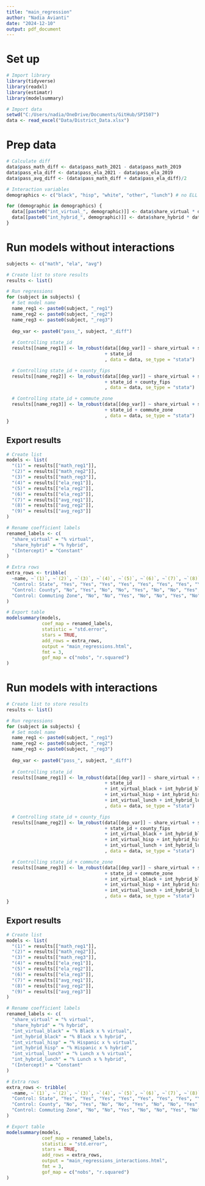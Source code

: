 ```yaml
---
title: "main_regression"
author: "Nadia Avianti"
date: "2024-12-10"
output: pdf_document
---
```


# Set up
```r
# Import library
library(tidyverse)
library(readxl)
library(estimatr)
library(modelsummary)

# Import data
setwd("C:/Users/nadia/OneDrive/Documents/GitHub/SPI507")
data <- read_excel("Data/District_Data.xlsx")
```

# Prep data
```r
# Calculate diff
data$pass_math_diff <- data$pass_math_2021 - data$pass_math_2019
data$pass_ela_diff <- data$pass_ela_2021 - data$pass_ela_2019
data$pass_avg_diff <- (data$pass_math_diff + data$pass_ela_diff)/2

# Interaction variables
demographics <- c("black", "hisp", "white", "other", "lunch") # no ELL for now - add later!

for (demographic in demographics) {
  data[[paste0("int_virtual_", demographic)]] <- data$share_virtual * data[[paste0("share_", demographic)]]
  data[[paste0("int_hybrid_", demographic)]] <- data$share_hybrid * data[[paste0("share_", demographic)]]
}
```

# Run models without interactions
```r
subjects <- c("math", "ela", "avg")

# Create list to store results
results <- list()

# Run regressions
for (subject in subjects) {
  # Set model name
  name_reg1 <- paste0(subject, "_reg1")
  name_reg2 <- paste0(subject, "_reg2")
  name_reg3 <- paste0(subject, "_reg3")
  
  dep_var <- paste0("pass_", subject, "_diff")
  
  # Controlling state_id
  results[[name_reg1]] <- lm_robust(data[[dep_var]] ~ share_virtual + share_hybrid 
                                    + state_id 
                                    , data = data, se_type = "stata")

  # Controlling state_id + county_fips
  results[[name_reg2]] <- lm_robust(data[[dep_var]] ~ share_virtual + share_hybrid 
                                    + state_id + county_fips
                                    , data = data, se_type = "stata")

  # Controlling state_id + commute_zone
  results[[name_reg3]] <- lm_robust(data[[dep_var]] ~ share_virtual + share_hybrid 
                                    + state_id + commute_zone
                                    , data = data, se_type = "stata")  
}

```

## Export results
```r
# Create list
models <- list(
  "(1)" = results[["math_reg1"]],
  "(2)" = results[["math_reg2"]],
  "(3)" = results[["math_reg3"]],
  "(4)" = results[["ela_reg1"]],
  "(5)" = results[["ela_reg2"]],
  "(6)" = results[["ela_reg3"]],
  "(7)" = results[["avg_reg1"]],
  "(8)" = results[["avg_reg2"]],
  "(9)" = results[["avg_reg3"]]
)

# Rename coefficient labels
renamed_labels <- c(
  "share_virtual" = "% virtual",
  "share_hybrid" = "% hybrid",
  "(Intercept)" = "Constant"
)

# Extra rows
extra_rows <- tribble(
  ~name, ~`(1)`, ~`(2)`, ~`(3)`, ~`(4)`, ~`(5)`, ~`(6)`, ~`(7)`, ~`(8)`, ~`(9)`,
  "Control: State", "Yes", "Yes", "Yes", "Yes", "Yes", "Yes", "Yes", "Yes", "Yes",
  "Control: County", "No", "Yes", "No", "No", "Yes", "No", "No", "Yes", "No",
  "Control: Commuting Zone", "No", "No", "Yes", "No", "No", "Yes", "No", "No", "Yes"
)

# Export table
modelsummary(models,
             coef_map = renamed_labels,
             statistic = "std.error",
             stars = TRUE,
             add_rows = extra_rows,
             output = "main_regressions.html",
             fmt = 3,
             gof_map = c("nobs", "r.squared")
)
```


# Run models with interactions
```r

# Create list to store results
results <- list()

# Run regressions
for (subject in subjects) {
  # Set model name
  name_reg1 <- paste0(subject, "_reg1")
  name_reg2 <- paste0(subject, "_reg2")
  name_reg3 <- paste0(subject, "_reg3")
  
  dep_var <- paste0("pass_", subject, "_diff")
  
  # Controlling state_id
  results[[name_reg1]] <- lm_robust(data[[dep_var]] ~ share_virtual + share_hybrid 
                                    + state_id 
                                    + int_virtual_black + int_hybrid_black 
                                    + int_virtual_hisp + int_hybrid_hisp 
                                    + int_virtual_lunch + int_hybrid_lunch
                                    , data = data, se_type = "stata")

  # Controlling state_id + county_fips
  results[[name_reg2]] <- lm_robust(data[[dep_var]] ~ share_virtual + share_hybrid 
                                    + state_id + county_fips
                                    + int_virtual_black + int_hybrid_black 
                                    + int_virtual_hisp + int_hybrid_hisp 
                                    + int_virtual_lunch + int_hybrid_lunch
                                    , data = data, se_type = "stata")

  # Controlling state_id + commute_zone
  results[[name_reg3]] <- lm_robust(data[[dep_var]] ~ share_virtual + share_hybrid 
                                    + state_id + commute_zone
                                    + int_virtual_black + int_hybrid_black 
                                    + int_virtual_hisp + int_hybrid_hisp 
                                    + int_virtual_lunch + int_hybrid_lunch
                                    , data = data, se_type = "stata")  
}


```

## Export results
```r
# Create list
models <- list(
  "(1)" = results[["math_reg1"]],
  "(2)" = results[["math_reg2"]],
  "(3)" = results[["math_reg3"]],
  "(4)" = results[["ela_reg1"]],
  "(5)" = results[["ela_reg2"]],
  "(6)" = results[["ela_reg3"]],
  "(7)" = results[["avg_reg1"]],
  "(8)" = results[["avg_reg2"]],
  "(9)" = results[["avg_reg3"]]
)

# Rename coefficient labels
renamed_labels <- c(
  "share_virtual" = "% virtual",
  "share_hybrid" = "% hybrid",
  "int_virtual_black" = "% Black x % virtual",
  "int_hybrid_black" = "% Black x % hybrid",
  "int_virtual_hisp" = "% Hispanic x % virtual",
  "int_hybrid_hisp" = "% Hispanic x % hybrid",
  "int_virtual_lunch" = "% Lunch x % virtual",
  "int_hybrid_lunch" = "% Lunch x % hybrid",
  "(Intercept)" = "Constant"
)

# Extra rows
extra_rows <- tribble(
  ~name, ~`(1)`, ~`(2)`, ~`(3)`, ~`(4)`, ~`(5)`, ~`(6)`, ~`(7)`, ~`(8)`, ~`(9)`,
  "Control: State", "Yes", "Yes", "Yes", "Yes", "Yes", "Yes", "Yes", "Yes", "Yes",
  "Control: County", "No", "Yes", "No", "No", "Yes", "No", "No", "Yes", "No",
  "Control: Commuting Zone", "No", "No", "Yes", "No", "No", "Yes", "No", "No", "Yes"
)

# Export table
modelsummary(models,
             coef_map = renamed_labels,
             statistic = "std.error",
             stars = TRUE,
             add_rows = extra_rows,
             output = "main_regressions_interactions.html",
             fmt = 3,
             gof_map = c("nobs", "r.squared")
)
```


